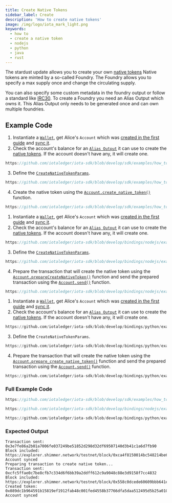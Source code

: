 ```yaml
---
title: Create Native Tokens
sidebar_label: Create
description: 'How to create native tokens'
image: /img/logo/iota_mark_light.png
keywords:
  - how to
  - create a native token
  - nodejs
  - python
  - java
  - rust
---
```



The stardust update allows you to create your own [native tokens](/introduction/explanations/what_is_stardust/tokenization#native-tokens)
Native tokens are minted by a so-called Foundry. The Foundry allows you to specify a max supply once and change the circulating supply.

You can also specify some custom metadata in the foundry output or follow a standard like [IRC30](https://wiki.iota.org/tips/tips/TIP-0030.md).
To create a Foundry you need an Alias Output which owns it. This Alias Output only needs to be generated once and can own multiple foundries.

<TipFaucet />

## Example Code

<Tabs groupId="language" queryString>
<TabItem value="rust" label="Rust">

1. Instantiate a [`Wallet`](https://docs.rs/iota-sdk/latest/iota_sdk/wallet/core/struct.Wallet.html), get Alice's `Account` which was
   [created in the first guide](../accounts-and-addresses/create-account.mdx) and [sync it](../accounts-and-addresses/check-balance.mdx).
2. Check the account's balance for an [`Alias Output`](/tips/tips/TIP-0018#alias-output)
   it can use to create the [native tokens](/tips/tips/TIP-0018#native-tokens-in-outputs).
   If the account doesn't have any, it will create one.

<div className={'hide-code-block-extras'}>

```rust reference
https://github.com/iotaledger/iota-sdk/blob/develop/sdk/examples/how_tos/native_tokens/create.rs#L43-L60
```

</div>

3. Define the [`CreateNativeTokenParams`](https://docs.rs/iota-sdk/latest/iota_sdk/wallet/struct.CreateNativeTokenParams.html).

<div className={'hide-code-block-extras'}>

```rust reference
https://github.com/iotaledger/iota-sdk/blob/develop/sdk/examples/how_tos/native_tokens/create.rs#L64-L69
```

</div>

4. Create the native token using the [`Account.create_native_token()`](https://docs.rs/iota-sdk/latest/iota_sdk/wallet/account/struct.Account.html#method.create_native_token)
   function.

<div className={'hide-code-block-extras'}>

```rust reference
https://github.com/iotaledger/iota-sdk/blob/develop/sdk/examples/how_tos/native_tokens/create.rs#L71
```

</div>

</TabItem>
<TabItem value="typescript-node" label="Typescript (Node.js)">

1. Instantiate a [`Wallet`](https://docs.rs/iota-sdk/latest/iota_sdk/wallet/core/struct.Wallet.html), get Alice's `Account` which was
   [created in the first guide](../accounts-and-addresses/create-account.mdx) and [sync it](../accounts-and-addresses/check-balance.mdx).
2. Check the account's balance for an [`Alias Output`](/tips/tips/TIP-0018#alias-output)
   it can use to create the [native tokens](/tips/tips/TIP-0018#native-tokens-in-outputs).
   If the account doesn't have any, it will create one.

<div className={'hide-code-block-extras'}>

```typescript reference
https://github.com/iotaledger/iota-sdk/blob/develop/bindings/nodejs/examples/how_tos/native_tokens/create.ts#L32-L50
```

</div>

3. Define the [`CreateNativeTokenParams`](../../references/nodejs/interfaces/CreateNativeTokenParams.md).

<div className={'hide-code-block-extras'}>

```typescript reference
https://github.com/iotaledger/iota-sdk/blob/develop/bindings/nodejs/examples/how_tos/native_tokens/create.ts#L55-L59
```

</div>

4. Prepare the transaction that will create the native token using the
   [`Account.prepareCreateNativeToken()`](../../references/nodejs/classes/Account.md#preparecreatenativetoken)
   function and send the prepared transaction using the [`Account.send()`](../../references/nodejs/classes/Account.md#send)
   function.

<div className={'hide-code-block-extras'}>

```typescript reference
https://github.com/iotaledger/iota-sdk/blob/develop/bindings/nodejs/examples/how_tos/native_tokens/create.ts#L61-L62
```

</div>

</TabItem>
<TabItem value="python" label="Python">

1. Instantiate a [`Wallet`](https://docs.rs/iota-sdk/latest/iota_sdk/wallet/core/struct.Wallet.html), get Alice's `Account` which was
   [created in the first guide](../accounts-and-addresses/create-account.mdx) and [sync it](../accounts-and-addresses/check-balance.mdx).
2. Check the account's balance for an [`Alias Output`](/tips/tips/TIP-0018#alias-output)
   it can use to create the [native tokens](/tips/tips/TIP-0018#native-tokens-in-outputs).
   If the account doesn't have any, it will create one.

<div className={'hide-code-block-extras'}>

```python reference
https://github.com/iotaledger/iota-sdk/blob/develop/bindings/python/examples/how_tos/native_tokens/create.py#L24-L32
```

</div>

3. Define the `CreateNativeTokenParams`.

<div className={'hide-code-block-extras'}>

```python reference
https://github.com/iotaledger/iota-sdk/blob/develop/bindings/python/examples/how_tos/native_tokens/create.py#L39-L43
```

</div>

4. Prepare the transaction that will create the native token using the
   [`Account.prepare_create_native_token()`](../../references/python/iota_sdk/wallet/account.md#prepare_create_native_token)
   function and send the prepared transaction using the [`Account.send()`](../../references/python/iota_sdk/wallet/account.md#send)
   function.

<div className={'hide-code-block-extras'}>

```python reference
https://github.com/iotaledger/iota-sdk/blob/develop/bindings/python/examples/how_tos/native_tokens/create.py#L45-L46
```

</div>

</TabItem>
</Tabs>

### Full Example Code

<Tabs groupId="language" queryString>
<TabItem value="rust" label="Rust">

```rust reference
https://github.com/iotaledger/iota-sdk/blob/develop/sdk/examples/how_tos/native_tokens/create.rs
```

</TabItem>
<TabItem value="typescript-node" label="Typescript (Node.js)">

```typescript reference
https://github.com/iotaledger/iota-sdk/blob/develop/bindings/nodejs/examples/how_tos/native_tokens/create.ts
```

</TabItem>
<TabItem value="python" label="Python">

```python reference
https://github.com/iotaledger/iota-sdk/blob/develop/bindings/python/examples/how_tos/native_tokens/create.py
```

</TabItem>
</Tabs>

### Expected Output

```plaintext
Transaction sent: 0x3e7fe86a2b01a7006fe037249be51852d298d32df69507140d3b41c1a6d7fb90
Block included: https://explorer.shimmer.network/testnet/block/0xca4f8150014bc548214be6b02bed3b7d43041adef8838965815a367f73c7272d
Account synced
Preparing transaction to create native token...
Transaction sent: 0xcfc5ffae0c7be8cfb7c334d6f6bb39a2ddff612c9a9048c88e3d9158f7cc4832
Block included: https://explorer.shimmer.network/testnet/block/0x558c0dcede60609bbb641e9f1d9a7802b48a3c3d5827328a054385140d447436
Created token: 0x089dc1b964591b15819ef1912fab48c001fed4558b37766dfa5daa512495d5b25a0100000000
Account synced
```
